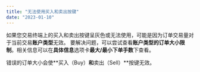 ```yaml
---
title: "无法使用买入和卖出按键"
date: "2023-01-10"
---
```


<Ads></Ads> 

如果您交易终端上的买入和卖出按键呈灰色或无法使用，可能是因为订单交易量对于当前交易**账户类型**无效。 要解决问题，可以尝试查看**账户类型的订单大小限制**。相关信息可以在**具体信息**选项卡**最大/最小下单手数**下查看。

错误的订单大小会使**买入（Buy）**和**卖出（Sell）**按键无效。
